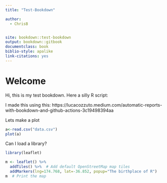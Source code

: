 ```yaml
---
title: "Test-Bookdown"

author:
  - ChrisB


site: bookdown::test-bookdown
output: bookdown::gitbook
documentclass: book
biblio-style: apalike
link-citations: yes
---
```



# Welcome
Hi, this is my test bookdown. Here a silly R script:


I made this using this: https://lucacozzuto.medium.com/automatic-reports-with-bookdown-and-github-actions-3c19498394aa 


Lets make a plot
```r
a<-read.csv("data.csv")
plot(a)
```



Can I load a library?

```r
library(leaflet)
```

```r
m <- leaflet() %>%
  addTiles() %>%  # Add default OpenStreetMap map tiles
  addMarkers(lng=174.768, lat=-36.852, popup="The birthplace of R")
m  # Print the map
```




